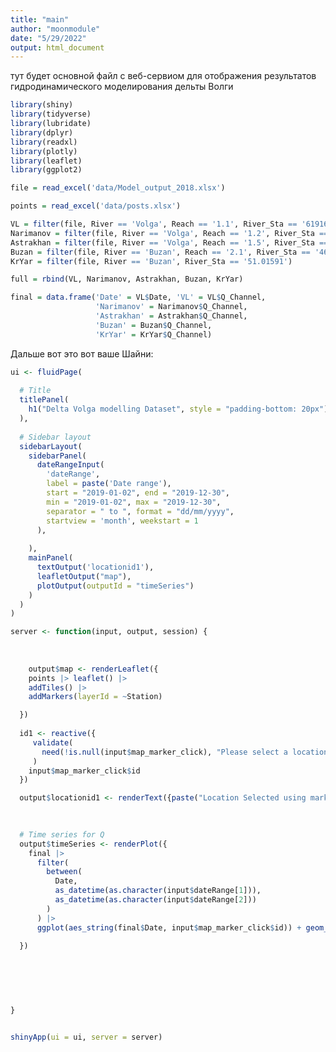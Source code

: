 ```yaml
---
title: "main"
author: "moonmodule"
date: "5/29/2022"
output: html_document
---
```

тут будет основной файл с веб-сервиом для отображения результатов гидродинамического моделирования дельты Волги

```r
library(shiny)
library(tidyverse)
library(lubridate)
library(dplyr)
library(readxl)
library(plotly)
library(leaflet)
library(ggplot2)
```

```r
file = read_excel('data/Model_output_2018.xlsx')

points = read_excel('data/posts.xlsx')

VL = filter(file, River == 'Volga', Reach == '1.1', River_Sta == '61916.32')
Narimanov = filter(file, River == 'Volga', Reach == '1.2', River_Sta == '51294.9')
Astrakhan = filter(file, River == 'Volga', Reach == '1.5', River_Sta == '18.92666')
Buzan = filter(file, River == 'Buzan', Reach == '2.1', River_Sta == '46742.05')
KrYar = filter(file, River == 'Buzan', River_Sta == '51.01591')

full = rbind(VL, Narimanov, Astrakhan, Buzan, KrYar)

final = data.frame('Date' = VL$Date, 'VL' = VL$Q_Channel, 
                   'Narimanov' = Narimanov$Q_Channel,
                   'Astrakhan' = Astrakhan$Q_Channel,
                   'Buzan' = Buzan$Q_Channel,
                   'KrYar' = KrYar$Q_Channel)
```


Дальше вот это вот ваше Шайни:

```r
ui <- fluidPage(
  
  # Title 
  titlePanel(
    h1("Delta Volga modelling Dataset", style = "padding-bottom: 20px")
  ),
  
  # Sidebar layout
  sidebarLayout(
    sidebarPanel(
      dateRangeInput(
        'dateRange',
        label = paste('Date range'),
        start = "2019-01-02", end = "2019-12-30",
        min = "2019-01-02", max = "2019-12-30",
        separator = " to ", format = "dd/mm/yyyy",
        startview = 'month', weekstart = 1
      ),
     
    ),
    mainPanel(
      textOutput('locationid1'),
      leafletOutput("map"),
      plotOutput(outputId = "timeSeries")
    )
  )
)

server <- function(input, output, session) {
  
  
  
    output$map <- renderLeaflet({
    points |> leaflet() |> 
    addTiles() |> 
    addMarkers(layerId = ~Station)

  })
  
  id1 <- reactive({
     validate(
       need(!is.null(input$map_marker_click), "Please select a location from the map above")
     )
    input$map_marker_click$id
  })

  output$locationid1 <- renderText({paste("Location Selected using marker click:", id1())})
  

  
  # Time series for Q
  output$timeSeries <- renderPlot({
    final |>  
      filter(
        between(
          Date, 
          as_datetime(as.character(input$dateRange[1])), 
          as_datetime(as.character(input$dateRange[2]))
        )
      ) |> 
      ggplot(aes_string(final$Date, input$map_marker_click$id)) + geom_line()
    
  })
  
 
  


  
}


shinyApp(ui = ui, server = server)
```

